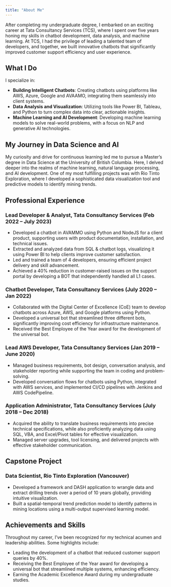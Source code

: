 ```yaml
---
title: "About Me"
---
```


After completing my undergraduate degree, I embarked on an exciting career at Tata Consultancy Services (TCS), where I spent over five years honing my skills in chatbot development, data analysis, and machine learning. At TCS, I had the privilege of leading a talented team of developers, and together, we built innovative chatbots that significantly improved customer support efficiency and user experience.


## What I Do

I specialize in:

- **Building Intelligent Chatbots**: Creating chatbots using platforms like AWS, Azure, Google and AVAAMO, integrating them seamlessly into client systems.
- **Data Analysis and Visualization**: Utilizing tools like Power BI, Tableau, and Python to turn complex data into clear, actionable insights.
- **Machine Learning and AI Development**: Developing machine learning models to solve real-world problems, with a focus on NLP and generative AI technologies.

## My Journey in Data Science and AI

My curiosity and drive for continuous learning led me to pursue a Master’s degree in Data Science at the University of British Columbia. Here, I delved deeper into the realms of machine learning, natural language processing, and AI development. One of my most fulfilling projects was with Rio Tinto Exploration, where I developed a sophisticated data visualization tool and predictive models to identify mining trends.

## Professional Experience

### Lead Developer & Analyst, Tata Consultancy Services (Feb 2022 – July 2023)
- Developed a chatbot in AVAMMO using Python and NodeJS for a client product, supporting users with product documentation, installation, and technical issues.
- Extracted and analyzed data from SQL & chatbot logs, visualizing it using Power BI to help clients improve customer satisfaction.
- Led and trained a team of 4 developers, ensuring efficient project delivery and skill advancement.
- Achieved a 40% reduction in customer-raised issues on the support portal by developing a BOT that independently handled all L1 cases.

### Chatbot Developer, Tata Consultancy Services (July 2020 – Jan 2022)
- Collaborated with the Digital Center of Excellence (CoE) team to develop chatbots across Azure, AWS, and Google platforms using Python.
- Developed a universal bot that streamlined three different bots, significantly improving cost efficiency for infrastructure maintenance.
- Received the Best Employee of the Year award for the development of the universal bot.

### Lead AWS Developer, Tata Consultancy Services (Jan 2019 – June 2020)
- Managed business requirements, bot design, conversation analysis, and stakeholder reporting while supporting the team in coding and problem-solving.
- Developed conversation flows for chatbots using Python, integrated with AWS services, and implemented CI/CD pipelines with Jenkins and AWS CodePipeline.

### Application Administrator, Tata Consultancy Services (July 2018 – Dec 2018)
- Acquired the ability to translate business requirements into precise technical specifications, while also proficiently analyzing data using SQL, VBA, and Excel/Pivot tables for effective visualization.
- Managed server upgrades, tool licensing, and delivered projects with effective stakeholder communication.

## Capstone Project

### Data Scientist, Rio Tinto Exploration (Vancouver)
- Developed a framework and DASH application to wrangle data and extract drilling trends over a period of 10 years globally, providing intuitive visualization.
- Built a spatial-temporal trend prediction model to identify patterns in mining locations using a multi-output supervised learning model.

## Achievements and Skills

Throughout my career, I've been recognized for my technical acumen and leadership abilities. Some highlights include:

- Leading the development of a chatbot that reduced customer support queries by 40%.
- Receiving the Best Employee of the Year award for developing a universal bot that streamlined multiple systems, enhancing efficiency.
- Earning the Academic Excellence Award during my undergraduate studies.

